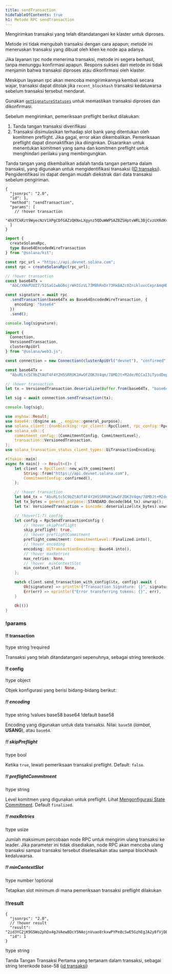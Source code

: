```yaml
---
title: sendTransaction
hideTableOfContents: true
h1: Metode RPC sendTransaction
---
```


Mengirimkan transaksi yang telah ditandatangani ke klaster untuk diproses.

Metode ini tidak mengubah transaksi dengan cara apapun; metode ini meneruskan
transaksi yang dibuat oleh klien ke node apa adanya.

Jika layanan rpc node menerima transaksi, metode ini segera berhasil, tanpa
menunggu konfirmasi apapun. Respons sukses dari metode ini tidak menjamin bahwa
transaksi diproses atau dikonfirmasi oleh klaster.

Meskipun layanan rpc akan mencoba mengirimkannya kembali secara wajar, transaksi
dapat ditolak jika `recent_blockhash` transaksi kedaluwarsa sebelum transaksi
tersebut mendarat.

Gunakan [`getSignatureStatuses`](/docs/rpc/http/getsignaturestatuses) untuk
memastikan transaksi diproses dan dikonfirmasi.

Sebelum mengirimkan, pemeriksaan preflight berikut dilakukan:

1. Tanda tangan transaksi diverifikasi
2. Transaksi disimulasikan terhadap slot bank yang ditentukan oleh komitmen
   preflight. Jika gagal, error akan dikembalikan. Pemeriksaan preflight dapat
   dinonaktifkan jika diinginkan. Disarankan untuk menentukan komitmen yang sama
   dan komitmen preflight untuk menghindari perilaku yang membingungkan.

Tanda tangan yang dikembalikan adalah tanda tangan pertama dalam transaksi, yang
digunakan untuk mengidentifikasi transaksi
([ID transaksi](/docs/references/terminology#transaction-id)). Pengidentifikasi
ini dapat dengan mudah diekstrak dari data transaksi sebelum pengiriman.

<APIMethod>

```jsonc !!request curl
{
  "jsonrpc": "2.0",
  "id": 1,
  "method": "sendTransaction",
  "params": [
    // !hover transaction
    "4hXTCkRzt9WyecNzV1XPgCDfGAZzQKNxLXgynz5QDuWWPSAZBZSHptvWRL3BjCvzUXRdKvHL2b7yGrRQcWyaqsaBCncVG7BFggS8w9snUts67BSh3EqKpXLUm5UMHfD7ZBe9GhARjbNQMLJ1QD3Spr6oMTBU6EhdB4RD8CP2xUxr2u3d6fos36PD98XS6oX8TQjLpsMwncs5DAMiD4nNnR8NBfyghGCWvCVifVwvA8B8TJxE1aiyiv2L429BCWfyzAme5sZW8rDb14NeCQHhZbtNqfXhcp2tAnaAT"
  ]
}
```

```ts !!request title="Kit"
import {
  createSolanaRpc,
  type Base64EncodedWireTransaction
} from "@solana/kit";

const rpc_url = "https://api.devnet.solana.com";
const rpc = createSolanaRpc(rpc_url);

// !hover transaction
const base64Tx =
  "AbC/XNkPUUZ7/51SaG1wbG0ojrWHIGzVL73M8hRnDr73RkBAZc0ZnikluvcCeprAmqHDJrcPxPUbvEJMVBIiVQeAAQABAzfDSQC/GjcggrLsDpYz7jAlT+Gca846HqtFb8UQMM9cCWPIi4AX32PV8HrY7/1WgoRc3IATttceZsUMeQ1qx7UAAAAAAAAAAAAAAAAAAAAAAAAAAAAAAAAAAAAAAAAAAIgsVWEgMTiOYp63gTtuYGw+izfm6wKQdivpiXQBpNnYAQICAAEMAgAAAEBCDwAAAAAAAA==";

const signature = await rpc
  .sendTransaction(base64Tx as Base64EncodedWireTransaction, {
    encoding: "base64"
  })
  .send();

console.log(signature);
```

```ts !!request title="web3.js"
import {
  Connection,
  VersionedTransaction,
  clusterApiUrl
} from "@solana/web3.js";

const connection = new Connection(clusterApiUrl("devnet"), "confirmed");

const base64Tx =
  "AbuRLtc5C9bZtAUT4F4Y2H5SRRUK1HwOFZOK3V4qm/78MDJt+M2de/RCCaI3iTyodDepmrkUWbss0XRHS0lk5AOAAQABAzfDSQC/GjcggrLsDpYz7jAlT+Gca846HqtFb8UQMM9cCWPIi4AX32PV8HrY7/1WgoRc3IATttceZsUMeQ1qx7UAAAAAAAAAAAAAAAAAAAAAAAAAAAAAAAAAAAAAAAAAAD2dTRgcJmzcoGH1R3c2WqtHah2H19KvbC1p6BxLDqfoAQICAAEMAgAAAADKmjsAAAAAAA==";

// !hover transaction
let tx = VersionedTransaction.deserialize(Buffer.from(base64Tx, "base64"));

let sig = await connection.sendTransaction(tx);

console.log(sig);
```

```rs !!request title="Rust"
use anyhow::Result;
use base64::{Engine as _, engine::general_purpose};
use solana_client::{nonblocking::rpc_client::RpcClient, rpc_config::RpcSendTransactionConfig};
use solana_sdk::{
    commitment_config::{CommitmentConfig, CommitmentLevel},
    transaction::VersionedTransaction,
};
use solana_transaction_status_client_types::UiTransactionEncoding;

#[tokio::main]
async fn main() -> Result<()> {
    let client = RpcClient::new_with_commitment(
        String::from("https://api.devnet.solana.com"),
        CommitmentConfig::confirmed(),
    );

    // !hover transaction
    let b64_tx = "AbuRLtc5C9bZtAUT4F4Y2H5SRRUK1HwOFZOK3V4qm/78MDJt+M2de/RCCaI3iTyodDepmrkUWbss0XRHS0lk5AOAAQABAzfDSQC/GjcggrLsDpYz7jAlT+Gca846HqtFb8UQMM9cCWPIi4AX32PV8HrY7/1WgoRc3IATttceZsUMeQ1qx7UAAAAAAAAAAAAAAAAAAAAAAAAAAAAAAAAAAAAAAAAAAD2dTRgcJmzcoGH1R3c2WqtHah2H19KvbC1p6BxLDqfoAQICAAEMAgAAAADKmjsAAAAAAA==";
    let tx_bytes = general_purpose::STANDARD.decode(b64_tx).unwrap();
    let tx: VersionedTransaction = bincode::deserialize(&tx_bytes).unwrap();

    // !hover(1:7) config
    let config = RpcSendTransactionConfig {
        // !hover skipPreflight
        skip_preflight: true,
        // !hover preflightCommitment
        preflight_commitment: CommitmentLevel::Finalized.into(),
        // !hover encoding
        encoding: UiTransactionEncoding::Base64.into(),
        // !hover maxRetries
        max_retries: None,
        // !hover  minContextSlot
        min_context_slot: None,
    };

    match client.send_transaction_with_config(&tx, config).await {
        Ok(signature) => println!("Transaction Signature: {}", signature),
        Err(err) => eprintln!("Error transferring tokens: {}", err),
    }

    Ok(())
}
```

### !params

#### !! transaction

!type string !required

Transaksi yang telah ditandatangani sepenuhnya, sebagai string terenkode.

#### !! config

!type object

Objek konfigurasi yang berisi bidang-bidang berikut:

##### !! encoding

!type string !values base58 base64 !default base58

Encoding yang digunakan untuk data transaksi. Nilai: `base58` (_lambat_,
**USANG**), atau `base64`.

##### !! skipPreflight

!type bool

Ketika `true`, lewati pemeriksaan transaksi preflight. Default: `false`.

##### !! preflightCommitment

!type string

Level komitmen yang digunakan untuk preflight. Lihat
[Mengonfigurasi State Commitment](/docs/rpc/index.mdx#configuring-state-commitment).
Default `finalized`.

##### !! maxRetries

!type usize

Jumlah maksimum percobaan node RPC untuk mengirim ulang transaksi ke leader.
Jika parameter ini tidak disediakan, node RPC akan mencoba ulang transaksi
sampai transaksi tersebut diselesaikan atau sampai blockhash kedaluwarsa.

##### !! minContextSlot

!type number !optional

Tetapkan slot minimum di mana pemeriksaan transaksi preflight dilakukan

### !!result

```jsonc !response
{
  "jsonrpc": "2.0",
  // !hover result
  "result": "2id3YC2jK9G5Wo2phDx4gJVAew8DcY5NAojnVuao8rkxwPYPe8cSwE5GzhEgJA2y8fVjDEo6iR6ykBvDxrTQrtpb",
  "id": 1
}
```

!type string

Tanda Tangan Transaksi Pertama yang tertanam dalam transaksi, sebagai string
terenkode base-58 ([id transaksi](/docs/references/terminology#transaction-id))

</APIMethod>
